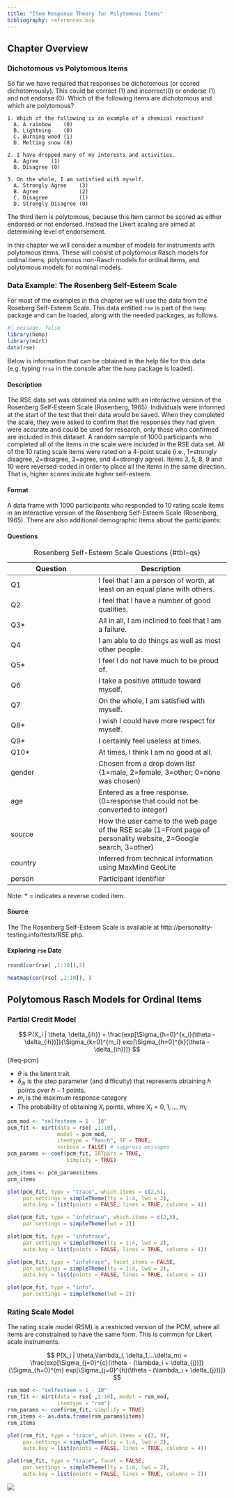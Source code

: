 ```yaml
---
title: "Item Response Theory for Polytomous Items"
bibliography: references.bib
---
```


## Chapter Overview

### Dichotomous vs Polytomous Items

So far we have required that responses be dichotomous (or scored dichotomously). This could be correct (1) and incorrect(0) or endorse (1) and not endorse (0).
Which of the following items are dichotomous and which are polytomous?

```
1. Which of the following is an example of a chemical reaction?    
  A. A rainbow    (0)  
  B. Lightning    (0)  
  C. Burning wood (1)  
  D. Melting snow (0)  

2. I have dropped many of my interests and activities.   
  A. Agree    (1)   
  B. Disagree (0)   

3. On the whole, I am satisfied with myself.    
  A. Strongly Agree    (3)  
  B. Agree             (2)
  C. Disagree          (1)
  D. Strongly Disagree (0)
```

The third item is polytomous, because this item cannot be scored as either endorsed or not endorsed. Instead the Likert scaling are aimed at determining level of endorsement.

In this chapter we will consider a number of models for instruments with polytomous items. These will consist of polytomous Rasch models for ordinal items, polytomous non-Rasch models for ordinal items, and polytomous models for nominal models.

### Data Example: The Rosenberg Self-Esteem Scale

For most of the examples in this chapter we will use the data from the Roseberg Self-Esteem Scale. This data entitled `rse` is part of the `hemp` package and can be loaded, along with the needed packages, as follows.

```r
#| message: false
library(hemp)
library(mirt)
data(rse)
```
Below is information that can be obtained in the help file for this data (e.g. typing `?rse` in the console after the `hemp` package is loaded).

#### Description

The RSE data set was obtained via online with an interactive version of the Rosenberg Self-Esteem Scale (Rosenberg, 1965). Individuals were informed at the start of the test that their data would be saved. When they completed the scale, they were asked to confirm that the responses they had given were accurate and could be used for research, only those who confirmed are included in this dataset. A random sample of 1000 participants who completed all of the items in the scale were included in the RSE data set. All of the 10 rating scale items were rated on a 4-point scale (i.e., 1=strongly disagree, 2=disagree, 3=agree, and 4=strongly agree). Items 3, 5, 8, 9 and 10 were reversed-coded in order to place all the items in the same direction. That is, higher scores indicate higher self-esteem.

#### Format

A data frame with 1000 participants who responded to 10 rating scale items in an interactive version of the Rosenberg Self-Esteem Scale (Rosenberg, 1965). There are also additional demographic items about the participants:

#### Questions

Question | Description
----|------|
Q1 | I feel that I am a person of worth, at least on an equal plane with others.
Q2 | I feel that I have a number of good qualities.
Q3* | All in all, I am inclined to feel that I am a failure.
Q4 | I am able to do things as well as most other people.
Q5* | I feel I do not have much to be proud of.
Q6 | I take a positive attitude toward myself.
Q7 | On the whole, I am satisfied with myself.
Q8* | I wish I could have more respect for myself.
Q9* | I certainly feel useless at times.
Q10* | At times, I think I am no good at all.
gender | Chosen from a drop down list (1=male, 2=female, 3=other; 0=none was chosen)
age | Entered as a free response. (0=response that could not be converted to integer)
source | How the user came to the web page of the RSE scale (1=Front page of personality website, 2=Google search, 3=other)
country | Inferred from technical information using MaxMind GeoLite
person | Participant identifier

: Rosenberg Self-Esteem Scale Questions {#tbl-qs}

Note: * = indicates a reverse coded item.

#### Source

The The Rosenberg Self-Esteem Scale is available at http://personality-testing.info/tests/RSE.php.

#### Exploring `rse` Date

```r
round(cor(rse[ ,1:10]),2)
```

```r
heatmap(cor(rse[ ,1:10]), )
```

## Polytomous Rasch Models for Ordinal Items

### Partial Credit Model


$$
P(X_i | \theta, \delta_{ih}) = \frac{exp[\Sigma_{h=0}^{x_i}(\theta - \delta_{ih})]}{\Sigma_{k=0}^{m_i} exp[\Sigma_{h=0}^{k}(\theta - \delta_{ih})]}
$$ {#eq-pcm}

* $\theta$ is the latent trait
* $\delta_{ih}$ is the step parameter (and difficulty) that represents obtaining $h$ points over $h - 1$ points.
* $m_i$ is the maximum response category
* 
The probability of obtaining $X_i$ points, where $X_i = 0, 1,..., m_i$


```r
pcm_mod <- "selfesteem = 1 - 10"
pcm_fit <- mirt(data = rse[ ,1:10], 
                model = pcm_mod,
                itemtype = "Rasch", SE = TRUE,
                verbose = FALSE) # suppress messages
pcm_params <- coef(pcm_fit, IRTpars = TRUE,
                   simplify = TRUE)
```

```r
pcm_items <- pcm_params$items
pcm_items
```

```r
plot(pcm_fit, type = "trace", which.items = c(2,5),
     par.settings = simpleTheme(lty = 1:4, lwd = 2),
     auto.key = list(points = FALSE, lines = TRUE, columns = 4))
```


```r
plot(pcm_fit, type = "infotrace", which.items = c(2,5), 
     par.settings = simpleTheme(lwd = 2))
```

```r
plot(pcm_fit, type = "infotrace", 
     par.settings = simpleTheme(lty = 1:4, lwd = 2),
     auto.key = list(points = FALSE, lines = TRUE, columns = 4))
```
```r
plot(pcm_fit, type = "infotrace", facet_items = FALSE,
     par.settings = simpleTheme(lty = 1:4, lwd = 2),
     auto.key = list(points = FALSE, lines = TRUE, columns = 4))
```


```r
plot(pcm_fit, type = "info", 
     par.settings = simpleTheme(lwd = 2))
```

### Rating Scale Model

The rating scale model (RSM) is a restricted version of the PCM, where all items are constrained to have the same form. This is common for Likert scale instruments.


$$
P(X_i | \theta,\lambda_i,  \delta_1,...\delta_m) = \frac{exp[\Sigma_{j=0}^{c}(\theta - (\lambda_i +  \delta_{j})]}{\Sigma_{h=0}^{m} exp[\Sigma_{j=0}^{h}(\theta - (\lambda_i + \delta_{j}))]}
$$

```r
rsm_mod <- "selfesteem = 1 - 10"
rsm_fit <- mirt(data = rse[ ,1:10], model = rsm_mod,
                itemtype = "rsm")
rsm_params <- coef(rsm_fit, simplify = TRUE)
rsm_items <- as.data.frame(rsm_params$items)
rsm_items
```

```r
plot(rsm_fit, type = "trace", which.items = c(2, 9), 
     par.settings = simpleTheme(lty = 1:4, lwd = 2),
     auto.key = list(points = FALSE, lines = TRUE, columns = 4))
```


```r
plot(rsm_fit, type = "trace", facet = FALSE, 
     par.settings = simpleTheme(lty = 1:4, lwd = 2),
     auto.key = list(points = FALSE, lines = TRUE, columns = 2))
```

![](images/rsm_threshhold.png)


